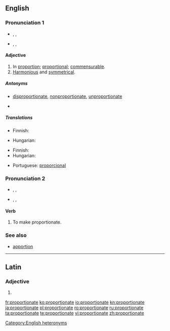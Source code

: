 ==English==

===Pronunciation 1===
*{{a|UK}} {{enPR|prə-pôʹshə-nət}}, {{IPA|/pɹəˈpɔːʃənət/}}, {{SAMPA|/pr\@"pO:S@n@t/}}
*{{a|US}} {{enPR|prə-pôrʹshə-nət}}, {{IPA|/pɻəˈpɔɻʃənət/}}, {{SAMPA|/pr\`@"pOr\`S@n@t/}}

====Adjective====
{{en-adj}}

# In [[proportion]]; [[proportional]]; [[commensurable]].
# [[harmonious|Harmonious]] and [[symmetrical]].

=====Antonyms=====
*{{sense|in proportion}} [[disproportionate]],  [[nonproportionate]], [[unproportionate]]
*{{sense|harmonious and symmetrical}}

=====Translations=====
{{trans-top|proportional}}
* Finnish: {{t+|fi|suhteellinen}}
{{trans-mid}}
* Hungarian: {{t-|hu|arányos}}
{{trans-bottom}}

{{trans-top|harmonious and symmetrical}}
* Finnish: {{t-|fi|sopusuhtainen}}
* Hungarian: {{t-|hu|arányos}}
{{trans-mid}}
* Portuguese: [[proporcional]]
{{trans-bottom}}

===Pronunciation 2===
*{{a|UK}} {{enPR|prə-pôʹshə-nāt}}, {{IPA|/pɹəˈpɔːʃəneɪt/}}, {{SAMPA|/pr\@"pO:S@neIt/}}
*{{a|US}} {{enPR|prə-pôrʹshə-nāt}}, {{IPA|/pɻəˈpɔɻʃəneɪt/}}, {{SAMPA|/pr\`@"pOr\`S@neIt/}}

====Verb====
{{en-verb|proportionat|ing}}

# {{transitive}} To make proportionate.

===See also===
* [[apportion]]

[[Category:English heteronyms]]

----

==Latin==

===Adjective===
{{la-adj-form|prōportiōnāte}}

# {{inflection of|proportionatus|prōportiōnātus|voc|m|s|lang=la}}

[[fr:proportionate]]
[[ko:proportionate]]
[[io:proportionate]]
[[kn:proportionate]]
[[ja:proportionate]]
[[pl:proportionate]]
[[ro:proportionate]]
[[ru:proportionate]]
[[ta:proportionate]]
[[te:proportionate]]
[[vi:proportionate]]
[[zh:proportionate]]
